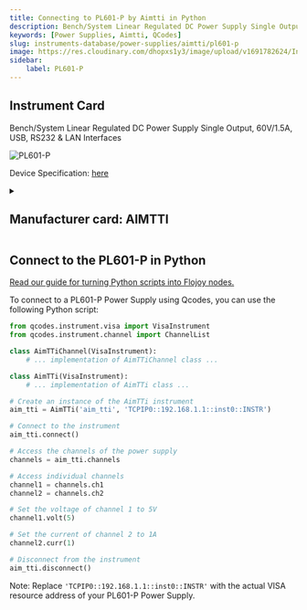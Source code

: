 ```yaml
---
title: Connecting to PL601-P by Aimtti in Python
description: Bench/System Linear Regulated DC Power Supply Single Output, 60V/1.5A, USB, RS232 & LAN Interfaces
keywords: [Power Supplies, Aimtti, QCodes] 
slug: instruments-database/power-supplies/aimtti/pl601-p 
image: https://res.cloudinary.com/dhopxs1y3/image/upload/v1691782624/Instruments/Power%20Supplies/PL601-P/PL601-P.jpg
sidebar:
    label: PL601-P 
---
```



## Instrument Card

Bench/System Linear Regulated DC Power Supply Single Output, 60V/1.5A, USB, RS232 & LAN Interfaces


![PL601-P](https://res.cloudinary.com/dhopxs1y3/image/upload/v1691782624/Instruments/Power%20Supplies/PL601-P/PL601-P.jpg)

Device Specification: [here](https://resources.aimtti.com/datasheets/AIM-PL+PL-P_series_DC_power_supplies_data_sheet-Iss5.pdf)

<details style={{ marginTop: "15px"}}>
<summary><h2 style={{display:'inline'}}>Manufacturer card: AIMTTI</h2></summary>

![AIMTTI](https://res.cloudinary.com/dhopxs1y3/image/upload/v1692125963/Instruments/Vendor%20Logos/Aimtti.png)

TTi (Thurlby Thandar Instruments) is a leading manufacturer of electronic test and measurement instruments. These products are sold throughout the world via carefully selected distributors and agents in each country. We are located in Huntingdon near to the famous university city of Cambridge, within one of the high technology areas of the United Kingdom.

- Headquarters: UK
- Yearly Revenue (millions, USD): 9000
- Vendor Website: [here](https://www.aimtti.com/)

</details>


<FeaturedInstrumentVideo category="POWER_SUPPLIES" />

## Connect to the PL601-P in Python

[Read our guide for turning Python scripts into Flojoy nodes.](https://docs.flojoy.ai/contribution/blocks/custom-flojoy-block/)



<Tabs>
<TabItem value="Flojoy" label="Flojoy" className="flojoy-instrument-tabs">

<SectionsCard category="POWER_SUPPLIES" manufacturer="Aimtti"></SectionsCard>

</TabItem>
<TabItem value="QCodes" label="QCodes">

To connect to a PL601-P Power Supply using Qcodes, you can use the following Python script:

```python
from qcodes.instrument.visa import VisaInstrument
from qcodes.instrument.channel import ChannelList

class AimTTiChannel(VisaInstrument):
    # ... implementation of AimTTiChannel class ...

class AimTTi(VisaInstrument):
    # ... implementation of AimTTi class ...

# Create an instance of the AimTTi instrument
aim_tti = AimTTi('aim_tti', 'TCPIP0::192.168.1.1::inst0::INSTR')

# Connect to the instrument
aim_tti.connect()

# Access the channels of the power supply
channels = aim_tti.channels

# Access individual channels
channel1 = channels.ch1
channel2 = channels.ch2

# Set the voltage of channel 1 to 5V
channel1.volt(5)

# Set the current of channel 2 to 1A
channel2.curr(1)

# Disconnect from the instrument
aim_tti.disconnect()
```

Note: Replace `'TCPIP0::192.168.1.1::inst0::INSTR'` with the actual VISA resource address of your PL601-P Power Supply.

</TabItem>
</Tabs>